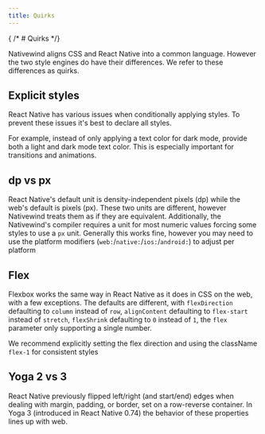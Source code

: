 ```yaml
---
title: Quirks
---
```


{  /* # Quirks */}

Nativewind aligns CSS and React Native into a common language. However the two style engines do have their differences. We refer to these differences as quirks.

## Explicit styles

React Native has various issues when conditionally applying styles. To prevent these issues it's best to declare all styles.

For example, instead of only applying a text color for dark mode, provide both a light and dark mode text color. This is especially important for transitions and animations.

## dp vs px

React Native's default unit is density-independent pixels (dp) while the web's default is pixels (px). These two units are different, however Nativewind treats them as if they are equivalent. Additionally, the Nativewind's compiler requires a unit for most numeric values forcing some styles to use a `px` unit. Generally this works fine, however you may need to use the platform modifiers (`web:`/`native:`/`ios:`/`android:`) to adjust per platform

## Flex

Flexbox works the same way in React Native as it does in CSS on the web, with a few exceptions. The defaults are different, with `flexDirection` defaulting to `column` instead of `row`, `alignContent` defaulting to `flex-start` instead of `stretch`, `flexShrink` defaulting to `0` instead of `1`, the `flex` parameter only supporting a single number.

We recommend explicitly setting the flex direction and using the className `flex-1` for consistent styles

## Yoga 2 vs 3

React Native previously flipped left/right (and start/end) edges when dealing with margin, padding, or border, set on a row-reverse container. In Yoga 3 (introduced in React Native 0.74) the behavior of these properties lines up with web.